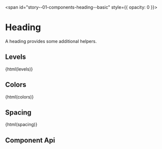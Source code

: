 
<span id="story--01-components-heading--basic" style={{ opacity: 0 }}></span>

# Heading

A heading provides some additional helpers.

<Canvas>
  <Story id="01-components-heading--basic" />
</Canvas>

## Levels

<Canvas className="bal-app" mdxSource={levels}>
  {html(levels)}
</Canvas>

## Colors

<Canvas className="bal-app" mdxSource={colors}>
  {html(colors)}
</Canvas>

## Spacing

<Canvas className="bal-app" mdxSource={spacing}>
  {html(spacing)}
</Canvas>

## Component Api

<Description markdown={readme} />

<br />


<Description markdown={testing} />


<Description markdown={github} />
